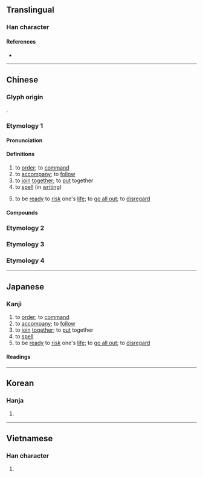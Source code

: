 {{also|拚}}
{{character info}}
{{character info|0x2F8BA}}
==Translingual==

===Han character===
{{Han char|rn=64|rad=手|as=06|sn=9|four=58041|canj=QTT,QYJJ|ids=⿰扌并}}

====References====
* {{Han ref|kx=0428.220|dkj=12012|dj=0777.160|hdz=31875.080|uh=62FC|ud=25340|bh=ABF7|bd=44023}}

----

==Chinese==

===Glyph origin===
{{Han etym}}
{{Han compound|手|alt1=扌|并|ls=psc|c1=s|t1=hand|c2=p}}.

===Etymology 1===
{{zh-forms|alt=拚-“to risk one's life”}}

====Pronunciation====
{{zh-pron
|m=pīn
|m-s=
|c=ping3,ping1
|c-t=
|g=
|h=pfs=phîn
|j=
|mb=
|md=pĭng
|mn=pheng/ml,twv:phèng/twv:peng/ml,jj,sg:piàⁿ
|mn_note=pheng/phèng/peng - literary; piàⁿ - vernacular, 拚 is used in Taiwan
|mn-t=pêng1
|w=1phin
|x=
|mc=y
|oc=y
|cat=v
}}

====Definitions====
{{zh-hanzi}}

# to [[order]]; to [[command]]
# to [[accompany]]; to [[follow]]
# to [[join]] [[together]]; to [[put]] together
# to [[spell]] (in [[writing]])
#: {{zh-x|拼音|[[Pinyin]]}}
# to be [[ready]] to [[risk]] one's [[life]]; to [[go all out]]; to [[disregard]]

====Compounds====
{{zh-der|火拼|七拼八湊|大車拼|單拼法|三拼音|拼刺|拼音文字|拼扒|拼法|拼貼|瞎拼|打拼|拼死|拼裝|拼花地板|拼音字母|拼集|拼合版畫|東拼西湊|拼組|拼音|拼貼藝術|拼綴|拼寫|拼裝車|拼卻|拼圖|拼生死|拼|盤|拼命三郎|拼版|拼湊|拼命|耶魯拼音|拼合|拼字|血拼}}

===Etymology 2===
{{zh-see|抨|v}}

===Etymology 3===
{{zh-see|摒|v}}

===Etymology 4===
{{zh-see|拚|ss}}

{{zh-cat|Intermediate}}

----

==Japanese==

===Kanji===
{{ja-kanji|grade=|rs=手06}}

# to [[order]]; to [[command]]
# to [[accompany]]; to [[follow]]
# to [[join]] [[together]]; to [[put]] together
# to [[spell]]
# to be [[ready]] to [[risk]] one's [[life]]; to [[go all out]]; to [[disregard]]

====Readings====
{{ja-readings
|on=ほう, へい, ひょう
|kun=したがう
}}

----

==Korean==

===Hanja===
{{ko-hanja|hangeul=병}}

# {{rfdef|ko|sort=手06}}

----

==Vietnamese==

===Han character===
{{vi-readings|reading=phanh; bính |rs=手06}}

# {{rfdef|vi|sort=手06}}